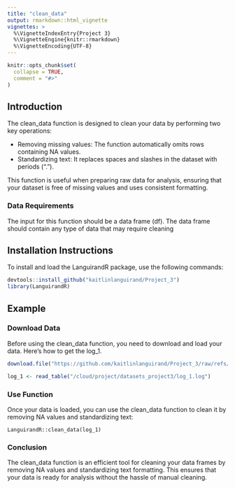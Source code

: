 ```yaml
---
title: "clean_data"
output: rmarkdown::html_vignette
vignettes: >
  %\VignetteIndexEntry{Project 3}
  %\VignetteEngine{knitr::rmarkdown}
  %\VignetteEncoding{UTF-8}
---
```


```r
knitr::opts_chunk$set(
  collapse = TRUE,
  comment = "#>"
)
```

## Introduction

The clean_data function is designed to clean your data by performing two key operations:

+ Removing missing values: The function automatically omits rows containing NA values.
+ Standardizing text: It replaces spaces and slashes in the dataset with periods (".").

This function is useful when preparing raw data for analysis, ensuring that your dataset is free of missing values and uses consistent formatting.

### Data Requirements

The input for this function should be a data frame (df). The data frame should contain any type of data that may require cleaning

## Installation Instructions

To install and load the LanguirandR package, use the following commands:

```r
devtools::install_github("kaitlinlanguirand/Project_3")
library(LanguirandR)

```


## Example

### Download Data

Before using the clean_data function, you need to download and load your data. Here’s how to get the log_1.

```r
download.file("https://github.com/kaitlinlanguirand/Project_3/raw/refs/heads/main/datasets_project3/log_1.log", "datasets_project3/log_1.log")

log_1 <- read_table("/cloud/project/datasets_project3/log_1.log")

```


### Use Function

Once your data is loaded, you can use the clean_data function to clean it by removing NA values and standardizing text:

```
LanguirandR::clean_data(log_1)
```

### Conclusion

The clean_data function is an efficient tool for cleaning your data frames by removing NA values and standardizing text formatting. This ensures that your data is ready for analysis without the hassle of manual cleaning.
